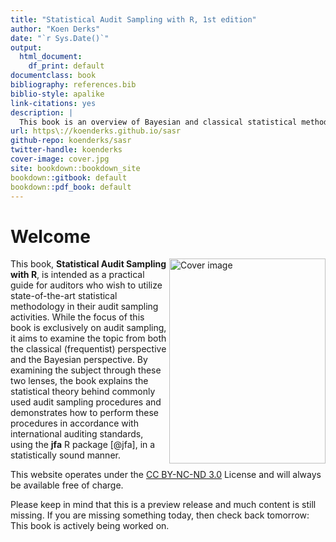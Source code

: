 ```yaml
---
title: "Statistical Audit Sampling with R, 1st edition"
author: "Koen Derks"
date: "`r Sys.Date()`"
output:
  html_document:
    df_print: default
documentclass: book
bibliography: references.bib 
biblio-style: apalike
link-citations: yes
description: |
  This book is an overview of Bayesian and classical statistical methodology for audit sampling.
url: https\://koenderks.github.io/sasr
github-repo: koenderks/sasr
twitter-handle: koenderks
cover-image: cover.jpg
site: bookdown::bookdown_site
bookdown::gitbook: default
bookdown::pdf_book: default
---
```


# Welcome {-}

<img src="cover.jpg" width="250" height="328" align="right" alt="Cover image" />

This book, **Statistical Audit Sampling with R**, is intended as a practical
guide for auditors who wish to utilize state-of-the-art statistical methodology
in their audit sampling activities. While the focus of this book is exclusively
on audit sampling, it aims to examine the topic from both the classical
(frequentist) perspective and the Bayesian perspective. By examining the subject
through these two lenses, the book explains the statistical theory behind
commonly used audit sampling procedures and demonstrates how to perform these
procedures in accordance with international auditing standards, using the
**jfa** R package [@jfa], in a statistically sound manner.

This website operates under the
[CC BY-NC-ND 3.0](http://creativecommons.org/licenses/by-nc-nd/3.0/us/)
License and will always be available free of charge.

Please keep in mind that this is a preview release and much content is still
missing. If you are missing something today, then check back tomorrow: This
book is actively being worked on.
